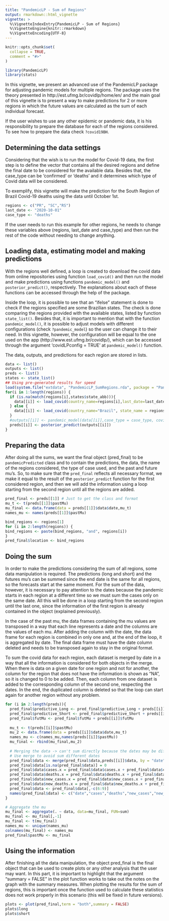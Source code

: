 ```yaml
---
title: "PandemicLP - Sum of Regions"
output: rmarkdown::html_vignette
vignette: >
  %\VignetteIndexEntry{PandemicLP - Sum of Regions}
  %\VignetteEngine{knitr::rmarkdown}
  %\VignetteEncoding{UTF-8}
---
```


```r
knitr::opts_chunk$set(
  collapse = TRUE,
  comment = "#>"
)
```

```r
library(PandemicLP)
library(stats)
```

In this vignette, we present an advanced use of the PandemicLP package for adjusting pandemic models for multiple regions. The package uses the theory presented in http://est.ufmg.br/covidlp/home/en/ and the main goal of this vignette is to present a way to make predictions for 2 or more regions in which the future values are calculated as the sum of each individual forecast. 

If the user wishes to use any other epidemic or pandemic data, it is his responsibility to prepare the database for each of the regions considered. To see how to prepare the data check `?covid19BH`.

## Determining the data settings

Considering that the wish is to run the model for Covid-19 data, the first step is to define the vector that contains all the desired regions and define the final date to be considered for the available data. Besides that, the case_type can be 'confirmed' or 'deaths' and it determines which type of Covid data will be considered.

To exemplify, this vignette will make the prediction for the South Region of Brazil Covid-19 deaths using the data until October 1st.

```r
regions <- c("PR", "SC","RS")
last_date <- "2020-10-01"
case_type <- "deaths"
```

If the user needs to run this example for other regions, he needs to change these variables above (regions, last_date and case_type) and then run the rest of the code without needing to change anything.

## Loading data, estimating model and making predictions

With the regions well defined, a loop is created to download the covid data from online repositories using function `load_covid()` and then run the model and make predictions using functions `pandemic_model()` and `posterior_predict()`, respectively. The explanations about each of these functions can be accessed through the help of the package. 

Inside the loop, it is possible to see that an "ifelse" statement is done to check if the regions specified are some Brazilian states. The check is done comparing the regions provided with the available states, listed by function `state_list()`. Besides that, it is important to mention that with the function `pandemic_model()`, it is possible to adjust models with different configurations (check `?pandemic_model`) so the user can change it to their need. In this vignette, however, the configuration will be equal to the one used on the app (http://www.est.ufmg.br/covidlp/), which can be accessed through the argument 'covidLPconfig = TRUE' at `pandemic_model()` function. 

The data, outputs, and predictions for each region are stored in lists. 

```r
data <- list()
outputs <- list()
preds <- list()
states <- state_list()
## Using pre-generated results for speed
load(system.file("extdata", "PandemicLP_SumRegions.rda", package = "PandemicLP")) # load outputs
for(i in 1:length(regions)) { 
  if (is.na(match(regions[i],states$state_abb))){
    data[[i]] <- load_covid(country_name=regions[i],last_date=last_date)
  } else {
    data[[i]] <- load_covid(country_name="Brazil", state_name = regions[i],last_date=last_date)
  }
  #outputs[[i]] <- pandemic_model(data[[i]],case_type = case_type, covidLPconfig = TRUE)
  preds[[i]] <- posterior_predict(outputs[[i]])
}
```


## Preparing the data 

After doing all the sums, we want the final object (pred_final) to be `pandemicPredicted` class and to contain the predictions, the data, the name of the regions considered, the type of case used, and the past and future mu's. So, to make sure that the `pred_final` reflects all necessary format, we make it equal to the result of the `posterior_predict` function for the first considered region, and then we will add the information using a loop starting from the second region until all the regions are added.

```r
pred_final <- preds[[1]] # Just to get the class and format
mu_t <- t(preds[[1]]$pastMu)
mu_final <- data.frame(data = preds[[1]]$data$date,mu_t)
names_mu <- names(preds[[1]]$pastMu)

bind_regions <- regions[1]
for (i in 2:length(regions)) {
bind_regions <- paste(bind_regions, "and", regions[i])
}
pred_final$location <- bind_regions
```

## Doing the sum

In order to make the predictions considering the sum of all regions, some data manipulation is required. The predictions (long and short) and the futures mu's can be summed since the end date is the same for all regions, so the forecasts start at the same moment. For the sum of the data, however, it is necessary to pay attention to the dates because the pandemic starts in each region at a different time so we must sum the cases only on the same date. All this will be done in a loop starting from the second region until the last one, since the information of the first region is already contained in the object  (explained previously).

In the case of the past mu, the data frames containing the mu values are transposed in a way that each line represents a date and the columns are the values of each mu. After adding the column with the date, the data frame for each region is combined in only one and, at the end of the loop, it is aggregated by date. The final data frame must have the date column deleted and needs to be transposed again to stay in the original format.

To sum the covid data for each region, each dataset is merged by date in a way that all the information is considered for both objects in the merge. When there is data on a given date for one region and not for another, the column for the region that does not have the information is shown as "NA", so it is changed to 0 to be added. Then, each column from one dataset is added to the corresponding column of the second one, respecting the dates. In the end, the duplicated column is deleted so that the loop can start again for another region without any problem. 

```r
for (i in 2:length(preds)){
  pred_final$predictive_Long <- pred_final$predictive_Long + preds[[i]]$predictive_Long
  pred_final$predictive_Short <- pred_final$predictive_Short + preds[[i]]$predictive_Short
  pred_final$futMu <- pred_final$futMu + preds[[i]]$futMu
  
  mu_t <- t(preds[[i]]$pastMu)
  mu_2 <- data.frame(data = preds[[i]]$data$date,mu_t)
  names_mu <- c(names_mu,names(preds[[i]]$pastMu))
  mu_final <- rbind(mu_final,mu_2)
  
  # Merging the data -> can't sum directly because the dates may be different
  # Use merge to avoid sum different dates
  pred_final$data <- merge(pred_final$data,preds[[i]]$data, by = "date", all = TRUE)
  pred_final$data[is.na(pred_final$data)] = 0
  pred_final$data$cases.x = pred_final$data$cases.x + pred_final$data$cases.y
  pred_final$data$deaths.x = pred_final$data$deaths.x + pred_final$data$deaths.y
  pred_final$data$new_cases.x = pred_final$data$new_cases.x + pred_final$data$new_cases.y
  pred_final$data$new_deaths.x = pred_final$data$new_deaths.x + pred_final$data$new_deaths.y
  pred_final$data <- pred_final$data[,-c(6:9)]
  names(pred_final$data) <- c("date","cases","deaths","new_cases","new_deaths")
}

# Aggregate the mu
mu_final <- aggregate(. ~ data, data=mu_final, FUN=sum)
mu_final <- mu_final[,-1]
mu_final <- t(mu_final)
names_mu <- unique(names_mu)
colnames(mu_final) <- names_mu
pred_final$pastMu <- mu_final
```

## Using the information

After finishing all the data manipulation, the object pred_final is the final object that can be used to create plots or any other analysis that the user may want. In this part, it is important to highlight that the argument "summary = FALSE" in the plot function works to take out the notes on the graph with the summary measures. When plotting the results for the sum of regions, this is important once the function used to calculate these statistics does not work properly in this scenario (this will be fixed in future versions).

```r
plots <- plot(pred_final,term = "both",summary = FALSE)
plots$long
plots$short
```
